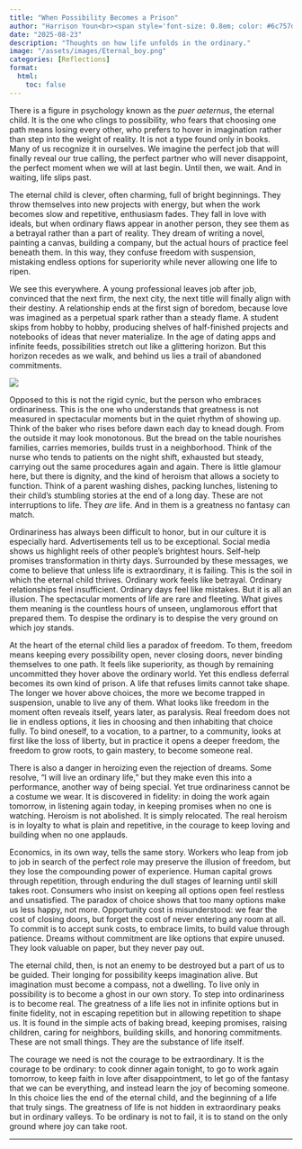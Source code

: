 ```yaml
---
title: "When Possibility Becomes a Prison"
author: "Harrison Youn<br><span style='font-size: 0.8em; color: #6c757d;'>Reflections</span>"
date: "2025-08-23"
description: "Thoughts on how life unfolds in the ordinary."
image: "/assets/images/Eternal_boy.png" 
categories: [Reflections]
format:
  html:
    toc: false
---
```


There is a figure in psychology known as the *puer aeternus*, the eternal child. It is the one who clings to possibility, who fears that choosing one path means losing every other, who prefers to hover in imagination rather than step into the weight of reality. It is not a type found only in books. Many of us recognize it in ourselves. We imagine the perfect job that will finally reveal our true calling, the perfect partner who will never disappoint, the perfect moment when we will at last begin. Until then, we wait. And in waiting, life slips past.

The eternal child is clever, often charming, full of bright beginnings. They throw themselves into new projects with energy, but when the work becomes slow and repetitive, enthusiasm fades. They fall in love with ideals, but when ordinary flaws appear in another person, they see them as a betrayal rather than a part of reality. They dream of writing a novel, painting a canvas, building a company, but the actual hours of practice feel beneath them. In this way, they confuse freedom with suspension, mistaking endless options for superiority while never allowing one life to ripen.

We see this everywhere. A young professional leaves job after job, convinced that the next firm, the next city, the next title will finally align with their destiny. A relationship ends at the first sign of boredom, because love was imagined as a perpetual spark rather than a steady flame. A student skips from hobby to hobby, producing shelves of half-finished projects and notebooks of ideas that never materialize. In the age of dating apps and infinite feeds, possibilities stretch out like a glittering horizon. But this horizon recedes as we walk, and behind us lies a trail of abandoned commitments. 

![](/assets/images/Eternal_boy.png)

Opposed to this is not the rigid cynic, but the person who embraces ordinariness. This is the one who understands that greatness is not measured in spectacular moments but in the quiet rhythm of showing up. Think of the baker who rises before dawn each day to knead dough. From the outside it may look monotonous. But the bread on the table nourishes families, carries memories, builds trust in a neighborhood. Think of the nurse who tends to patients on the night shift, exhausted but steady, carrying out the same procedures again and again. There is little glamour here, but there is dignity, and the kind of heroism that allows a society to function. Think of a parent washing dishes, packing lunches, listening to their child’s stumbling stories at the end of a long day. These are not interruptions to life. They *are* life. And in them is a greatness no fantasy can match.

Ordinariness has always been difficult to honor, but in our culture it is especially hard. Advertisements tell us to be exceptional. Social media shows us highlight reels of other people’s brightest hours. Self-help promises transformation in thirty days. Surrounded by these messages, we come to believe that unless life is extraordinary, it is failing. This is the soil in which the eternal child thrives. Ordinary work feels like betrayal. Ordinary relationships feel insufficient. Ordinary days feel like mistakes. But it is all an illusion. The spectacular moments of life are rare and fleeting. What gives them meaning is the countless hours of unseen, unglamorous effort that prepared them. To despise the ordinary is to despise the very ground on which joy stands.

At the heart of the eternal child lies a paradox of freedom. To them, freedom means keeping every possibility open, never closing doors, never binding themselves to one path. It feels like superiority, as though by remaining uncommitted they hover above the ordinary world. Yet this endless deferral becomes its own kind of prison. A life that refuses limits cannot take shape. The longer we hover above choices, the more we become trapped in suspension, unable to live any of them. What looks like freedom in the moment often reveals itself, years later, as paralysis. Real freedom does not lie in endless options, it lies in choosing and then inhabiting that choice fully. To bind oneself, to a vocation, to a partner, to a community, looks at first like the loss of liberty, but in practice it opens a deeper freedom, the freedom to grow roots, to gain mastery, to become someone real.

There is also a danger in heroizing even the rejection of dreams. Some resolve, “I will live an ordinary life,” but they make even this into a performance, another way of being special. Yet true ordinariness cannot be a costume we wear. It is discovered in fidelity: in doing the work again tomorrow, in listening again today, in keeping promises when no one is watching. Heroism is not abolished. It is simply relocated. The real heroism is in loyalty to what is plain and repetitive, in the courage to keep loving and building when no one applauds.

Economics, in its own way, tells the same story. Workers who leap from job to job in search of the perfect role may preserve the illusion of freedom, but they lose the compounding power of experience. Human capital grows through repetition, through enduring the dull stages of learning until skill takes root. Consumers who insist on keeping all options open feel restless and unsatisfied. The paradox of choice shows that too many options make us less happy, not more. Opportunity cost is misunderstood: we fear the cost of closing doors, but forget the cost of never entering any room at all. To commit is to accept sunk costs, to embrace limits, to build value through patience. Dreams without commitment are like options that expire unused. They look valuable on paper, but they never pay out.

The eternal child, then, is not an enemy to be destroyed but a part of us to be guided. Their longing for possibility keeps imagination alive. But imagination must become a compass, not a dwelling. To live only in possibility is to become a ghost in our own story. To step into ordinariness is to become real. The greatness of a life lies not in infinite options but in finite fidelity, not in escaping repetition but in allowing repetition to shape us. It is found in the simple acts of baking bread, keeping promises, raising children, caring for neighbors, building skills, and honoring commitments. These are not small things. They are the substance of life itself.

The courage we need is not the courage to be extraordinary. It is the courage to be ordinary: to cook dinner again tonight, to go to work again tomorrow, to keep faith in love after disappointment, to let go of the fantasy that we can be everything, and instead learn the joy of becoming someone. In this choice lies the end of the eternal child, and the beginning of a life that truly sings. The greatness of life is not hidden in extraordinary peaks but in ordinary valleys. To be ordinary is not to fail, it is to stand on the only ground where joy can take root.

---